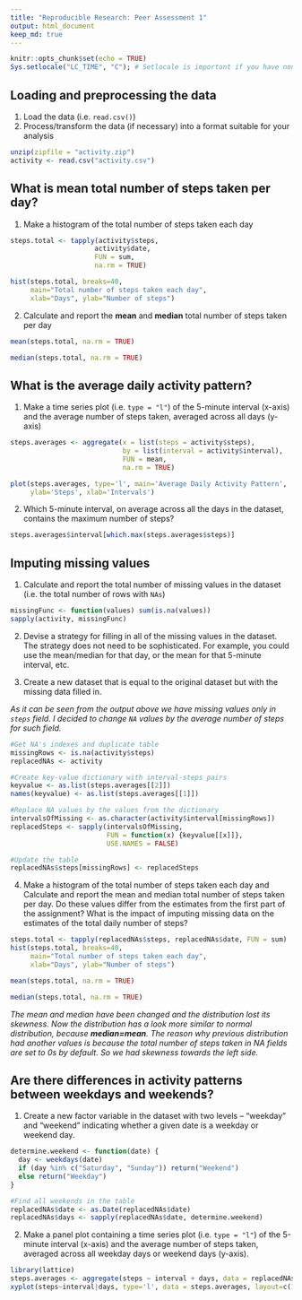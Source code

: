 ```yaml
---
title: "Reproducible Research: Peer Assessment 1"
output: html_document
keep_md: true
---
```


```r
knitr::opts_chunk$set(echo = TRUE)
Sys.setlocale("LC_TIME", "C"); # Setlocale is important if you have non-English locale
```

## Loading and preprocessing the data
1. Load the data (i.e. ```read.csv()```)
2. Process/transform the data (if necessary) into a format suitable for your analysis
```r
unzip(zipfile = "activity.zip")
activity <- read.csv("activity.csv")
```

## What is mean total number of steps taken per day?
1. Make a histogram of the total number of steps taken each day
```r
steps.total <- tapply(activity$steps, 
                     activity$date, 
                     FUN = sum, 
                     na.rm = TRUE)

hist(steps.total, breaks=40, 
     main="Total number of steps taken each day", 
     xlab="Days", ylab="Number of steps")
```

2. Calculate and report the **mean** and **median** total number of steps taken per day
```r
mean(steps.total, na.rm = TRUE)
```
```r
median(steps.total, na.rm = TRUE)
```



## What is the average daily activity pattern?
1. Make a time series plot (i.e. `type = "l"`) of the 5-minute interval (x-axis) and the average number of steps taken, averaged across all days (y-axis)
```r
steps.averages <- aggregate(x = list(steps = activity$steps), 
                            by = list(interval = activity$interval), 
                            FUN = mean, 
                            na.rm = TRUE)

plot(steps.averages, type='l', main='Average Daily Activity Pattern',
     ylab='Steps', xlab='Intervals')
```

2. Which 5-minute interval, on average across all the days in the dataset, contains the maximum number of steps?
```r
steps.averages$interval[which.max(steps.averages$steps)]
```

## Imputing missing values
1. Calculate and report the total number of missing values in the dataset (i.e. the total number of rows with ``NAs``)
```r
missingFunc <- function(values) sum(is.na(values))
sapply(activity, missingFunc)
```

2. Devise a strategy for filling in all of the missing values in the dataset. The strategy does not need to be sophisticated. For example, you could use the mean/median for that day, or the mean for that 5-minute interval, etc.

3. Create a new dataset that is equal to the original dataset but with the missing data filled in.

<i>As it can be seen from the output above we have missing values only in `steps` field. I decided to change `NA` values by the average number of steps for such field.</i>
```r
#Get NA's indexes and duplicate table
missingRows <- is.na(activity$steps)
replacedNAs <- activity

#Create key-value dictionary with interval-steps pairs
keyvalue <- as.list(steps.averages[[2]])
names(keyvalue) <- as.list(steps.averages[[1]])

#Replace NA values by the values from the dictionary
intervalsOfMissing <- as.character(activity$interval[missingRows])
replacedSteps <- sapply(intervalsOfMissing, 
                        FUN = function(x) {keyvalue[[x]]}, 
                        USE.NAMES = FALSE)

#Update the table
replacedNAs$steps[missingRows] <- replacedSteps
```

4. Make a histogram of the total number of steps taken each day and Calculate and report the mean and median total number of steps taken per day. Do these values differ from the estimates from the first part of the assignment? What is the impact of imputing missing data on the estimates of the total daily number of steps?
```r
steps.total <- tapply(replacedNAs$steps, replacedNAs$date, FUN = sum)
hist(steps.total, breaks=40, 
     main="Total number of steps taken each day", 
     xlab="Days", ylab="Number of steps")
```
```r
mean(steps.total, na.rm = TRUE)
```
```r
median(steps.total, na.rm = TRUE)
```
<i>The mean and median have been changed and the distribution lost its skewness. Now the distribution has a look more similar to normal distribution, because **median=mean**. The reason why previous distribution had another values is because the total number of steps taken in NA fields are set to 0s by default. So we had skewness towards the left side.</i>

## Are there differences in activity patterns between weekdays and weekends?
1. Create a new factor variable in the dataset with two levels -- "weekday" and "weekend" indicating whether a given date is a weekday or weekend day.
```r
determine.weekend <- function(date) {
  day <- weekdays(date)
  if (day %in% c("Saturday", "Sunday")) return("Weekend")
  else return("Weekday")
}

#Find all weekends in the table
replacedNAs$date <- as.Date(replacedNAs$date)
replacedNAs$days <- sapply(replacedNAs$date, determine.weekend)
```

2. Make a panel plot containing a time series plot (i.e. `type = "l"`) of the 5-minute interval (x-axis) and the average number of steps taken, averaged across all weekday days or weekend days (y-axis). 
```r
library(lattice)
steps.averages <- aggregate(steps ~ interval + days, data = replacedNAs, mean)
xyplot(steps~interval|days, type='l', data = steps.averages, layout=c(1,2), xlab = "Intervals", ylab = "Steps", col = 'black')
```
